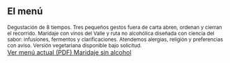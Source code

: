 
<section id="menu" className="main-section snap-center w-[min(1000px,92vw)] mx-auto py-16 md:py-24">
  <Reveal preset="up"><h2 className="text-2xl md:text-4xl font-semibold">El menú</h2></Reveal>

  <Sub id="estructura_menu" minH={200}>
    Degustación de 8 tiempos. Tres pequeños gestos fuera de carta abren, ordenan y cierran el recorrido.
  </Sub>

  <Sub id="maridaje" preset="left" minH={200}>
    Maridaje con vinos del Valle y ruta no alcohólica diseñada con ciencia del sabor: infusiones, fermentos y clarificaciones.
  </Sub>

  <Sub id="preferencias" preset="fade" minH={200}>
    Atendemos alergias, religión y preferencias con aviso. Versión vegetariana disponible bajo solicitud.
  </Sub>

  <div className="mt-6 flex flex-wrap gap-3">
    <a href="/pdfs/menu.pdf" target="_blank" rel="noopener noreferrer"
       className="px-5 py-3 rounded-xl border border-black/15 hover:bg-black hover:text-white transition">
      Ver menú actual (PDF)
    </a>
    <a href="/es/journal"
       className="px-5 py-3 rounded-xl border border-black/15 hover:bg-black hover:text-white transition">
      Maridaje sin alcohol
    </a>
  </div>
</section>

<ParallaxImage src="/images/farm/table.jpg" alt="Mesa y maridaje" heightVh={60} speed={0.33} />
